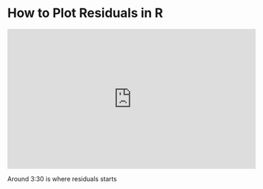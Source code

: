 # How to Plot Residuals in R 

<iframe width="560" height="315" src="https://www.youtube.com/embed/eTZ4VUZHzxw" frameborder="0" allowfullscreen></iframe>  

Around 3:30 is where residuals starts 